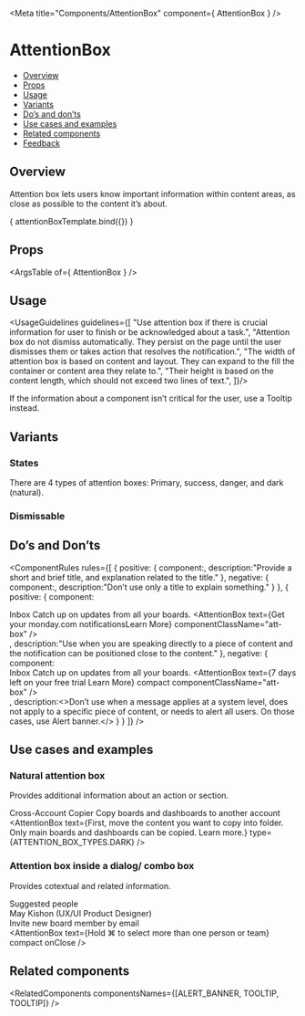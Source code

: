 
<Meta
  title="Components/AttentionBox"
  component={ AttentionBox }
/>

<!--- Component template -->


<!--- Component documentation -->

# AttentionBox
- [Overview](#overview)
- [Props](#props)
- [Usage](#usage)
- [Variants](#variants)
- [Do’s and don’ts](#dos-and-donts)
- [Use cases and examples](#use-cases-and-examples)
- [Related components](#related-components)
- [Feedback](#feedback)

## Overview
Attention box lets users know important information within content areas, as close as possible to the content it’s about.

<Canvas>
  <Story name="Overview"
         args={ {title: "Attention box title", text: "Studies show that 100% of people who celebrate birthdays, will eventually die.", componentClassName: "box"} }>
    { attentionBoxTemplate.bind({}) }
  </Story>
</Canvas>

## Props
<ArgsTable of={ AttentionBox } />

## Usage
<UsageGuidelines guidelines={[
  "Use attention box if there is crucial information for user to finish or be acknowledged about a task.",
  "Attention box do not dismiss automatically. They persist on the page until the user dismisses them or takes action that resolves the notification.",
  "The width of attention box is based on content and layout. They can expand to the fill the container or content area they relate to.",
  "Their height is based on the content length, which should not exceed two lines of text.",
]}/>

<Tip title="Check yourself">If the information about a component isn’t critical for the user, use a <Link href="/?path=/docs/components-tooltip--overview" size={Link.sizes.SMALL} withoutSpacing>Tooltip</Link> instead.</Tip>

## Variants
### States
There are 4 types of attention boxes: Primary, success, danger, and dark (natural).
<Canvas>
  <Story name="States">
    <MultipleStoryElementsWrapper className="monday-style-attention-box_column-wrapper">
      <AttentionBox title="Primary" text="Lorem Ipsum is simply dummy text of the printing and typesetting industry." componentClassName="box" />
      <AttentionBox title="Success" text="Lorem Ipsum is simply dummy text of the printing and typesetting industry." type={ATTENTION_BOX_TYPES.SUCCESS} componentClassName="box" />
      <AttentionBox title="Danger" text="Lorem Ipsum is simply dummy text of the printing and typesetting industry." type={ATTENTION_BOX_TYPES.DANGER} componentClassName="box" />
      <AttentionBox title="Dark" text="Lorem Ipsum is simply dummy text of the printing and typesetting industry." type={ATTENTION_BOX_TYPES.DARK} componentClassName="box" />
    </MultipleStoryElementsWrapper>
</Story>
</Canvas>

### Dismissable 
<Canvas>
  <Story name="Dismissable ">
    <div className="monday-style-attention-box_row-wrapper">
      <AttentionBox title="Regular attention box" text="Dismissable attention box with two lines of content." onClose componentClassName="box" />
      <AttentionBox text="Attention box in compact mode" onClose compact componentClassName="box" />
    </div>
  </Story>
</Canvas>

## Do’s and Don’ts
<ComponentRules
  rules={[
    {
      positive: {
        component:<AttentionBox title="Attention box title" text="Studies show that 100% of people who celebrate birthdays, will eventually die." componentClassName="box"/>,
        description:"Provide a short and brief title, and explanation related to the title."
      },
      negative: {
        component:<AttentionBox title="Attention box title" />,
        description:"Don’t use only a title to explain something."
      }
    },
    {
      positive: {
        component:
          <div>
            <span className="monday-style-attention-box_title">Inbox</span>
            <span className="monday-style-attention-box_text" >Catch up on updates from all your boards.</span>
            <AttentionBox text={<span className="monday-style-attention-box_info">Get your monday.com notifications<Link>Learn More</Link></span>} componentClassName="att-box"  />
          </div>,
        description:"Use when you are speaking directly to a piece of content and the notification can be positioned close to the content."
      },
      negative: {
        component:
          <div>
            <span className="monday-style-attention-box_title">Inbox</span>
            <span className="monday-style-attention-box_text" >Catch up on updates from all your boards.</span>
            <AttentionBox text={<span className="monday-style-attention-box_info">7 days left on your free trial <Link>Learn More</Link></span>} compact componentClassName="att-box" />
          </div>,
        description:<>Don’t use when a message applies at a system level, does not apply to a specific piece of content, or needs to alert all users. On those cases, use Alert banner.</>
      }
    }
  ]}
/>

## Use cases and examples
### Natural attention box
Provides additional information about an action or section.
<Canvas>
  <Story name="Natural attention box">
    <div className="monday-style-attention-box_wrapper">
      <span className="monday-style-attention-box_title">Cross-Account Copier</span>
      <span className="monday-style-attention-box_text" >Copy boards and dashboards to another account</span>
      <AttentionBox 
        text={<span className="monday-style-attention-box_inline-wrapper"><Icon icon={Info} iconSize="18" />First, move the content you want to copy into folder. Only main boards and dashboards can be copied. Learn more.</span>}
        type={ATTENTION_BOX_TYPES.DARK}
      />
    </div>
  </Story>
</Canvas>

### Attention box inside a dialog/ combo box
Provides cotextual and related information.
<Canvas>
  <Story name="Attention box inside a dialog/ combo box">
    <DialogContentContainer className="monday-style-attention-box_search-bar">
      <Search placeholder="Search by name, role, team, or email" />
      <div className="monday-style-attention-box_lable">Suggested people</div>
      <div className="monday-style-attention-box_search">
        <div className="monday-style-attention-box_inline-container">
          <Avatar size={Avatar.sizes.MEDIUM} src={person1} type={Avatar.types.IMG} />
          <span className="monday-style-attention-box_name">May Kishon  <span>(UX/UI Product Designer)</span></span>
        </div>
        <div className="monday-style-attention-box_inline-container">
          <Icon iconSize="24" icon={Invite} className="monday-style-attention-box_icon" />
          <span className="monday-style-attention-box_name">Invite new board member by email</span>
        </div>
         <AttentionBox 
        text={<span>Hold ⌘ to select more than one person or team</span>}
        compact
        onClose
      />
      </div>
    </DialogContentContainer>
  </Story>
</Canvas>

## Related components
<RelatedComponents componentsNames={[ALERT_BANNER, TOOLTIP, TOOLTIP]} />